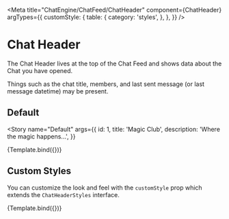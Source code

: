 

<Meta
  title="ChatEngine/ChatFeed/ChatHeader"
  component={ChatHeader}
  argTypes={{
    customStyle: {
      table: {
        category: 'styles',
      },
    },
  }}
/>


# Chat Header

The Chat Header lives at the top of the Chat Feed and shows data about the Chat you have opened.

Things such as the chat title, members, and last sent message (or last message datetime) may be present.

## Default

<Story
  name="Default"
  args={{
    id: 1,
    title: 'Magic Club',
    description: 'Where the magic happens...',
  }}
>
  {Template.bind({})}
</Story>

<ArgsTable story="Default" />

## Custom Styles

You can customize the look and feel with the `customStyle` prop which extends the `ChatHeaderStyles` interface.

<Canvas>
  <Story
    name="Custom Styles"
    args={{
      id: 1,
      title: 'Magic Club',
      description: 'Where the magic happens...',
      style: { border: '3px solid red' },
      titleStyle: { border: '3px solid blue' },
      subtitleStyle: { border: '3px solid green' },
      mobileOptionStyle: { border: '3px solid orange' },
    }}
  >
    {Template.bind({})}
  </Story>
</Canvas>
